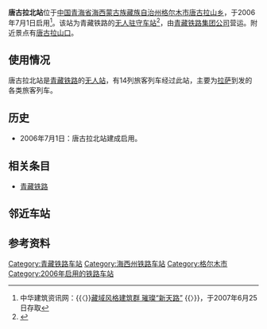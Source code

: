 {{Infobox China railway station
|车站名称 = 唐古拉北站
|图片 = Tanggula North Railway Station.jpg
|图片介绍 = 唐古拉北站
|其他名称 = 唐北站
|车站拼音 = Tanggulabei
|英文名称 = Tanggulabei Railway Station<ref>{{Cite web |url=http://news.sina.com.cn/o/2012-09-18/080725196193.shtml |title=铁道部:火车站名含"东西南北"统一改用拼音 |accessdate=2016-06-28 |archive-date=2017-07-30 |archive-url=https://web.archive.org/web/20170730073100/http://news.sina.com.cn/o/2012-09-18/080725196193.shtml |dead-url=no }}</ref><ref>{{cite journal |author=[[铁道部运输局|铁道部运输局]] |journal = 铁路客货运输专刊 |year=2012 |issue=4 |title = 关于明确铁路车站站名英文译法的通知 |id = 运营运调电[2012]1911号 |page = 6}}</ref>
|车站代码 = 44017<ref>{{cite book|title=中华人民共和国铁路车站代码（GB/T 10302-2010）|publisher=中国标准出版社|year=2010|isbn=155066140495|ignore-isbn-error=true|pages=35}}</ref>
|电报码 = TAO<ref>{{cite book|author=[[中华人民共和国铁道部|中华人民共和国铁道部]]|title=铁路电报站名略号（2012）|publisher=中国铁道出版社|location=北京|year=2012|unified=15113·3468|pages=124}}</ref>
|拼音码 = 
|车站类型 = 无人站
|技术性质 = 
|业务性质 = 
|始建时间 = 
|开通运营 = 2006年7月1日
|车站位置 = [[青海省|青海省]][[海西蒙古族藏族自治州|海西蒙古族藏族自治州]][[格尔木市|格尔木市]][[唐古拉镇|唐古拉镇]]
|坐标 = {{coord|33.081406|N|91.773918|E|format=dms|display=inline,title}}
|归属 = [[青藏铁路公司|青藏铁路公司]]
|线路 = [[青藏铁路|青藏铁路]]
|车站等级 = 
|使用状态 = 使用中
|股道数目 = 3
|正线 = 
|到发线 = 
|其它线 = 
|月台数目 = 1
|侧式站台 = 1
|岛式站台 = 0
|站台面 = 1
|网站 = 
|站线配置图 = 
}}
'''唐古拉北站'''位于[[中国|中国]][[青海省|青海省]][[海西蒙古族藏族自治州|海西蒙古族藏族自治州]][[格尔木市|格尔木市]][[唐古拉山乡|唐古拉山乡]]，于2006年7月1日启用<ref name="r1">中华建筑资讯网：{{〈}}[http://www.rpccn.com/news/33/200673162447.htm 藏域风格建筑群 璀璨“新天路”] {{Wayback|url=http://www.rpccn.com/news/33/200673162447.htm |date=20070930190113 }}{{〉}}，于2007年6月25日存取</ref>。该站为青藏铁路的[[无人站|无人驻守车站]]<ref>{{Cite book|title=天路 天路 天路|last=张荣大著|first=|publisher=拉萨：西藏人民出版社|year=2015.12|isbn=978-7-223-04957-3|location=|pages=173}}</ref>，由[[青藏铁路集团公司|青藏铁路集团公司]]营运。附近景点有[[唐古拉山脉|唐古拉山口]]。

==使用情况==
唐古拉北站是[[青藏铁路|青藏铁路]]的[[无人站|无人站]]，有14列旅客列车经过此站，主要为[[拉萨站|拉萨]]到发的各类旅客列车。

==历史==
*2006年7月1日：唐古拉北站建成启用。

==相关条目==
*[[青藏铁路|青藏铁路]]

== 邻近车站 ==
{{Start rail box|[[File:China_Railways.svg|16px]] [[中国铁路|中国铁路]]}}
{{s-inop|[[布强格站|布强格站]]|{{站|西宁}}方向}}
{{s-line|[[青藏铁路|青藏铁路]]<br />← 24km 唐古拉北站 16km →}}
{{s-inop|[[唐古拉站|唐古拉站]]|{{站|拉萨}}方向}}
{{End box}}

==参考资料==
{{Reflist|2}}

{{commonscat|Tanggulabei Railway Station}}
{{China-rail-stub}}
{{铁路车站小作品}}
{{青藏铁路}}

[[Category:青藏铁路车站|Category:青藏铁路车站]]
[[Category:海西州铁路车站|Category:海西州铁路车站]]
[[Category:格尔木市|Category:格尔木市]]
[[Category:2006年启用的铁路车站|Category:2006年启用的铁路车站]]